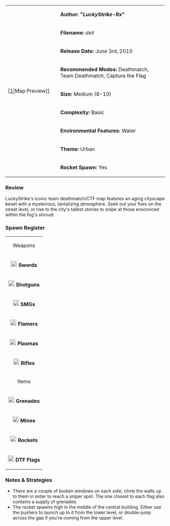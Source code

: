 {| border="1" cellpadding="2" width="800px"
|rowspan="9" width="150px"|[[File:Deli.png|thumb|center]|Map Preview]]
|'''Author: "''LuckyStrike-Rx''"'''
|-
|'''Filename:''' ''deli''
|-
| '''Release Date:''' June 3rd, 2010
|-
|'''Recommended Modes:''' Deathmatch, Team Deathmatch, Capture the Flag
|-
|'''Size:''' Medium (8-10)
|-
|'''Complexity:''' Basic
|-
|'''Environmental Features:''' Water
|-
|'''Theme:''' Urban
|-
|'''Rocket Spawn:''' Yes
|}

=== Review ===

LuckyStrike's iconic team deathmatch/CTF map features an aging cityscape beset with a mysterious, tantalizing atmosphere. Seek out your foes on the street level, or rise to the city's tallest stories to snipe at those ensconced within the fog's shroud.

=== Spawn Register ===
{| border="1" cellpadding="2" width="150px"
|colspan="2" align="center"|Weapons
|-
|[[File:Sword.png|20px]] '''Swords''' || 2
|-
|[[File:Shotgun.png|20px]] '''Shotguns''' || 6
|-
|[[File:Smg.png|20px]] '''SMGs''' || 6
|-
|[[File:Flamer.png|20px]] '''Flamers''' || 2
|-
|[[File:Plasma.png|20px]] '''Plasmas''' || 2
|-
| [[File:Rifle.png|20px]] '''Rifles''' || 8
|-
|colspan="2" align="center"|Items
|-
| [[File:Grenade.png|20px]] '''Grenades''' || 18
|-
| [[File:Mine.png|20px]] '''Mines''' || 6 
|-
| [[File:Rocket.png|20px]] '''Rockets''' || 1
|-
| [[File:Flag.png|20px]] '''DTF Flags''' || 7
|}

=== Notes & Strategies ===

* There are a couple of broken windows on each side; climb the walls up to them in order to reach a sniper spot. The one closest to each flag also contains a supply of grenades.
* The rocket spawns high in the middle of the central building. Either use the pushers to launch up to it from the lower level, or double-jump across the gap if you're coming from the upper level.